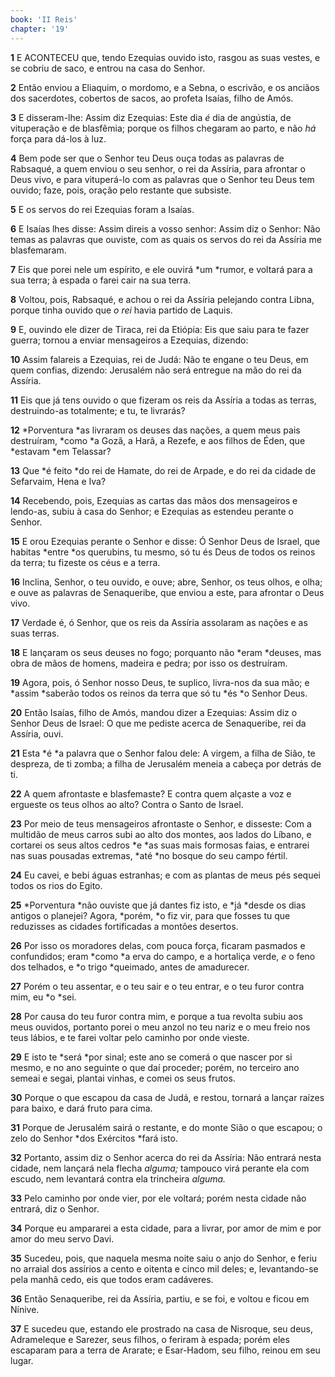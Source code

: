 ```yaml
---
book: 'II Reis'
chapter: '19'
---
```


**1** E ACONTECEU que, tendo Ezequias ouvido isto, rasgou as suas vestes, e se cobriu de saco, e entrou na casa do Senhor.

**2** Então enviou a Eliaquim, o mordomo, e a Sebna, o escrivão, e os anciãos dos sacerdotes, cobertos de sacos, ao profeta Isaías, filho de Amós.

**3** E disseram-lhe: Assim diz Ezequias: Este dia _é_ dia de angústia, de vituperação e de blasfêmia; porque os filhos chegaram ao parto, e não _há_ força para dá-los à luz.

**4** Bem pode ser que o Senhor teu Deus ouça todas as palavras de Rabsaqué, a quem enviou o seu senhor, o rei da Assíria, para afrontar o Deus vivo, e para vituperá-lo com as palavras que o Senhor teu Deus tem ouvido; faze, pois, oração pelo restante que subsiste.

**5** E os servos do rei Ezequias foram a Isaías.

**6** E Isaías lhes disse: Assim direis a vosso senhor: Assim diz o Senhor: Não temas as palavras que ouviste, com as quais os servos do rei da Assíria me blasfemaram.

**7** Eis que porei nele um espírito, e ele ouvirá *um *rumor, e voltará para a sua terra; à espada o farei cair na sua terra.

**8** Voltou, pois, Rabsaqué, e achou o rei da Assíria pelejando contra Libna, porque tinha ouvido que _o rei_ havia partido de Laquis.

**9** E, ouvindo ele dizer de Tiraca, rei da Etiópia: Eis que saiu para te fazer guerra; tornou a enviar mensageiros a Ezequias, dizendo:

**10** Assim falareis a Ezequias, rei de Judá: Não te engane o teu Deus, em quem confias, dizendo: Jerusalém não será entregue na mão do rei da Assíria.

**11** Eis que já tens ouvido o que fizeram os reis da Assíria a todas as terras, destruindo-as totalmente; e tu, te livrarás?

**12** *Porventura *as livraram os deuses das nações, a quem meus pais destruíram, *como *a Gozã, a Harã, a Rezefe, e aos filhos de Éden, que *estavam *em Telassar?

**13** Que *é feito *do rei de Hamate, do rei de Arpade, e do rei da cidade de Sefarvaim, Hena e Iva?

**14** Recebendo, pois, Ezequias as cartas das mãos dos mensageiros e lendo-as, subiu à casa do Senhor; e Ezequias as estendeu perante o Senhor.

**15** E orou Ezequias perante o Senhor e disse: Ó Senhor Deus de Israel, que habitas *entre *os querubins, tu mesmo, só tu és Deus de todos os reinos da terra; tu fizeste os céus e a terra.

**16** Inclina, Senhor, o teu ouvido, e ouve; abre, Senhor, os teus olhos, e olha; e ouve as palavras de Senaqueribe, que enviou a este, para afrontar o Deus vivo.

**17** Verdade é, ó Senhor, que os reis da Assíria assolaram as nações e as suas terras.

**18** E lançaram os seus deuses no fogo; porquanto não *eram *deuses, mas obra de mãos de homens, madeira e pedra; por isso os destruíram.

**19** Agora, pois, ó Senhor nosso Deus, te suplico, livra-nos da sua mão; e *assim *saberão todos os reinos da terra que só tu *és *o Senhor Deus.

**20** Então Isaías, filho de Amós, mandou dizer a Ezequias: Assim diz o Senhor Deus de Israel: O que me pediste acerca de Senaqueribe, rei da Assíria, ouvi.

**21** Esta *é *a palavra que o Senhor falou dele: A virgem, a filha de Sião, te despreza, de ti zomba; a filha de Jerusalém meneia a cabeça por detrás de ti.

**22** A quem afrontaste e blasfemaste? E contra quem alçaste a voz e ergueste os teus olhos ao alto? Contra o Santo de Israel.

**23** Por meio de teus mensageiros afrontaste o Senhor, e disseste: Com a multidão de meus carros subi ao alto dos montes, aos lados do Líbano, e cortarei os seus altos cedros *e *as suas mais formosas faias, e entrarei nas suas pousadas extremas, *até *no bosque do seu campo fértil.

**24** Eu cavei, e bebi águas estranhas; e com as plantas de meus pés sequei todos os rios do Egito.

**25** *Porventura *não ouviste que já dantes fiz isto, e *já *desde os dias antigos o planejei? Agora, *porém, *o fiz vir, para que fosses tu que reduzisses as cidades fortificadas a montões desertos.

**26** Por isso os moradores delas, com pouca força, ficaram pasmados e confundidos; eram *como *a erva do campo, e a hortaliça verde, _e_ o feno dos telhados, e *o trigo *queimado, antes de amadurecer.

**27** Porém o teu assentar, e o teu sair e o teu entrar, e o teu furor contra mim, eu *o *sei.

**28** Por causa do teu furor contra mim, e porque a tua revolta subiu aos meus ouvidos, portanto porei o meu anzol no teu nariz e o meu freio nos teus lábios, e te farei voltar pelo caminho por onde vieste.

**29** E isto te *será *por sinal; este ano se comerá o que nascer por si mesmo, e no ano seguinte o que daí proceder; porém, no terceiro ano semeai e segai, plantai vinhas, e comei os seus frutos.

**30** Porque o que escapou da casa de Judá, e restou, tornará a lançar raízes para baixo, e dará fruto para cima.

**31** Porque de Jerusalém sairá o restante, e do monte Sião o que escapou; o zelo do Senhor *dos Exércitos *fará isto.

**32** Portanto, assim diz o Senhor acerca do rei da Assíria: Não entrará nesta cidade, nem lançará nela flecha _alguma;_ tampouco virá perante ela com escudo, nem levantará contra ela trincheira _alguma._

**33** Pelo caminho por onde vier, por ele voltará; porém nesta cidade não entrará, diz o Senhor.

**34** Porque eu ampararei a esta cidade, para a livrar, por amor de mim e por amor do meu servo Davi.

**35** Sucedeu, pois, que naquela mesma noite saiu o anjo do Senhor, e feriu no arraial dos assírios a cento e oitenta e cinco mil deles; e, levantando-se pela manhã cedo, eis que todos eram cadáveres.

**36** Então Senaqueribe, rei da Assíria, partiu, e se foi, e voltou e ficou em Nínive.

**37** E sucedeu que, estando ele prostrado na casa de Nisroque, seu deus, Adrameleque e Sarezer, seus filhos, o feriram à espada; porém eles escaparam para a terra de Ararate; e Esar-Hadom, seu filho, reinou em seu lugar.
